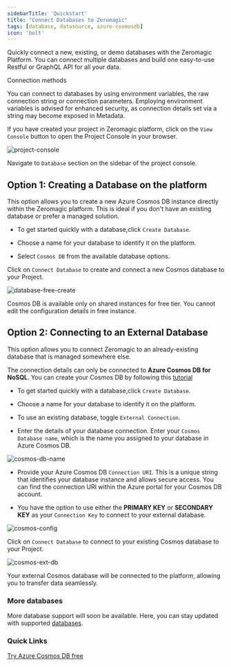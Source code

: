 ```yaml
--- 
sidebarTitle: 'Quickstart'   
title: "Connect Databases to Zeromagic"
tags: [database, datasource, azure-cosmosdb] 
icon: 'bolt'
---
```


Quickly connect a new, existing, or demo databases with the Zeromagic Platform. You can connect multiple databases and build one easy-to-use Restful or GraphQL API for all your data.

<Tip> 
Connection methods

You can connect to databases by using environment variables, the raw connection string or connection parameters. Employing environment variables is advised for enhanced security, as connection details set via a string may become exposed in Metadata. 
</Tip>

If you have created your project in Zeromagic platform, click on the `View Console` button to open the Project Console in your browser.

![project-console](/assets/images/project-console.png)

Navigate to `Database` section on the sidebar of the project console. 

## Option 1: Creating a Database on the platform

This option allows you to create a new Azure Cosmos DB instance directly within the Zeromagic platform. This is ideal if you don't have an existing database or prefer a managed solution.

- To get started quickly with a database,click `Create Database`.

- Choose a name for your database to identify it on the platform.

- Select `Cosmos DB` from the available database options.

Click on `Connect Database` to create and connect a new Cosmos database to your Project.

![database-free-create](/assets/images/create-free-db.png)



<Note>

Cosmos DB is available only on shared instances for free tier. You cannot edit the configuration details in free instance.

</Note>

## Option 2: Connecting to an External Database

This option allows you to connect Zeromagic to an already-existing database that is managed somewhere else.

<Note>

The connection details can only be connected to **Azure Cosmos DB for NoSQL**.
You can create your Cosmos DB by following this [tutorial](https://learn.microsoft.com/en-us/azure/cosmos-db/try-free)

</Note>

- To get started quickly with a database,click `Create Database`.

- Choose a name for your database to identify it on the platform.

- To use an existing database, toggle `External Connection`.

-  Enter the details of your database connection. Enter your `Cosmos Database name`, which is the name you assigned to your database in Azure Cosmos DB. 

![cosmos-db-name](/assets/images/cosmos-db-name.png)

- Provide your Azure Cosmos DB `Connection URI`. This is a unique string that identifies your database instance and allows secure access. You can find the connection URI within the Azure portal for your Cosmos DB account.

- You have the option to use either the **PRIMARY KEY** or **SECONDARY KEY** as your `Connection Key` to connect to your external database.

![cosmos-config](/assets/images/cosmos-config.png)

Click on `Connect Database` to connect to your existing Cosmos database to your Project.

![cosmos-ext-db](/assets/images/create-ext-db.png)

Your external Cosmos database will be connected to the platform, allowing you to transfer data seamlessly.

### More databases

More database support will soon be available. Here, you can stay updated with supported [databases](/datasources/introduction).

### Quick Links

[Try Azure Cosmos DB free](https://learn.microsoft.com/en-us/azure/cosmos-db/try-free)